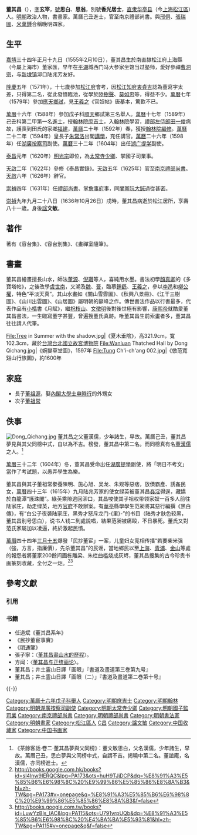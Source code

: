 {{明清人物信息框
| 姓名 = 董其昌{{collapsible list
  |titlestyle = 
  |title =签名：
  |liststyle = border-top:1px 
  | [[File:Dong_Qichang_signature.jpg|80px]]}}
| 原名 =
| 圖片名稱= 董其昌.jpg
| 圖片大小 = 300px
| 圖片說明 = 《松江邦彥畫像》之董其昌朝服像
| 最高職務 = 南京禮部尚書
| 國家 = 大明
| 爵位 =
| 籍貫 = [[南直隸|直隶]][[松江府|松江府]][[华亭县_(唐朝)|华亭县]]
| 族裔 = [[漢族|漢族]]
| 字號 = 字玄宰，號思白、思翁<br>別號香光居士
| 諡號 = 文敏
| 出生日期 = [[嘉靖|嘉靖]]三十四年正月十九日<br>（1555年2月10日）
| 出生地點 = [[南直隸|直隶]][[华亭县_(唐朝)|华亭县]]
| 逝世日期 = [[崇禎|崇禎]]九年九月二十八日<br>（1636年10月26日）（81歲）
| 逝世地點 = 
| 墓葬 =
| 配偶 =
| 親屬 = （孫）[[董含|董含]]、[[董俞|董俞]]
| 出身 = 
*萬曆十六年戊子科順天鄉試第三名舉人
*萬曆十七年己丑科二甲第一名進士出身
| 經歷 = 
| 著作 =
*《容台集》
*《容台別集》
*《畫禪室隨筆》
}}
'''董其昌'''（{{bd|1555年|2月10日|1636年|10月26日|catIdx=D董}}），[[表字|字]]'''玄宰'''，[[號|號]]'''思白'''、'''思翁'''，別號'''香光居士'''，[[南直隸|直隶]][[华亭县_(唐朝)|华亭县]]（今[[上海|上海]][[松江區|松江區]]）人。[[明朝|明朝]]政治人物，書畫家。萬曆己丑進士，官至南京禮部尚書。與[[邢侗|邢侗]]、[[張瑞圖|張瑞圖]]、[[米萬鍾|米萬鍾]]合稱晚明四家。

==生平==
[[嘉靖|嘉靖]]三十四年正月十九日（1555年2月10日），董其昌生於南直隸松江府上海縣（今屬上海市）董家匯，早年在[[平湖|平湖]]城西门冯大参家坐馆当过塾师，愛好參禪[[曹洞宗|曹洞宗]]，与[[新埭镇|新埭镇]]泖口陆兆芳友好。

[[隆慶_(明朝)|隆慶]]五年（1571年），十七歲參加[[松江府|松江府]]會考，因[[松江|松江]][[知府|知府]][[衷貞吉|衷貞吉]]認為董寫字太差，只得第二名，從此發憤臨池，從學於[[陸樹聲|陸樹聲]]、[[莫如忠|莫如忠]]等，得益不少。[[萬曆|萬曆]]七年（1579年）參加[[應天府|應天]][[鄉試|鄉試]]，見[[王羲之|王羲之]]《官奴帖》唐摹本，驚歎不已。

[[萬曆|萬曆]]十六年（1588年）參加戊子科[[順天府|順天]]鄉試第三名舉人。[[萬曆|萬曆]]十七年（1589年）己丑科第二甲第一名[[進士|進士]]，授[[翰林院庶吉士|翰林院庶吉士]]，入[[翰林院|翰林院]]學習，[[禮部左侍郎|禮部左侍郎]][[田一俊|田一俊]]病故，護喪到田氏的家鄉[[福建|福建]]，[[萬曆|萬曆]]二十年（1592年）春，獲授[[翰林院編修|翰林院編修]]。[[萬曆|萬曆]]二十二年（1594年）皇長子[[朱常洛|朱常洛]]出閣[[講學|講學]]，充任講官。[[萬曆|萬曆]]二十六年（1598年）任[[湖廣|湖廣]][[按察司|按察司]]副使。[[萬曆|萬曆]]三十二年（1604年）出任[[湖广|湖广]][[提学|提学]]副使。

[[泰昌|泰昌]]元年（1620年）[[明光宗|明光宗]]即位，為[[太常寺|太常寺]][[少卿|少卿]]、掌國子司業事。

[[天啟_(明朝)|天啟]]二年（1622年）參修《泰昌實錄》。[[天啟|天啟]]五年（1625年）官至[[南京|南京]][[禮部尚書|禮部尚書]]。[[天啟|天啟]]六年（1626年）辭官。

[[崇禎|崇禎]]四年（1631年）任[[禮部尚書|禮部尚書]]、掌[[詹事府|詹事府]]事，同[[閹黨|閹黨]][[阮大鋮|阮大鋮]]過從甚密。

[[崇禎|崇禎]]九年九月二十八日（1636年10月26日）戌時，董其昌病逝於松江居所，享壽八十一歲。身後[[諡|諡]]'''文敏'''。

==著作==
著有《容台集》、《容台別集》、《畫禪室隨筆》。

==書畫==
董其昌繪畫擅長山水，師法[[董源|董源]]、[[倪瓚|倪瓚]]等人，喜純用水墨。書法初學[[顏真卿|顏真卿]]的《多寶塔帖》，之後改學[[虞世南|虞世南]]，又溯及[[魏|魏]]、[[晉|晉]]，臨摹[[鍾繇|鍾繇]]、[[王羲之|王羲之]]，參以[[李邕|李邕]]和[[柳公權|柳公權]]，特色“平淡天真”。其山水畫如《關山雪霽圖》、《秋興八景冊》、《江干三樹圖》、《山川出雲圖》、《山居圖》屬明朝的巔峰之作。傳世書法作品以行書最多，代表作品有[[小楷|小楷]]書《月賦》，繼[[祝枝山|祝枝山]]、[[文徵明|文徵明]]後對後世極有影響，[[康熙帝|康熙帝]]就酷愛董其昌書法，一生臨寫董字甚豐，曾遍搜董氏真跡。唯董其昌生前索畫者多，董其昌往往請人代筆。
<gallery>
File:Tree in Summer with the shadow.jpg|《夏木垂陰》，高321.9cm，寬102.3cm，藏於[[台灣|台灣]][[台北|台北]][[國立故宮博物院|國立故宮博物院]]
File:Wanluan Thatched Hall by Dong Qichang.jpg|《婉孌草堂圖》，1597年
File:Tung Ch'i-ch'ang 002.jpg|《倣范寬谿山行旅圖》，約1600年
</gallery>

==家庭==
* 長子[[董祖源|董祖源]]，娶[[內閣大學士|內閣大學士]][[申時行|申時行]]的外甥女
* 次子[[董祖常|董祖常]]

==佚事==
[[File:Dong_Qichang.jpg|thumb]]
董其昌之父董漢儒，少年諸生，早故。萬曆己丑，董其昌夢見與其父同榜中式，自以為不吉。榜發，董其昌中第二名。而同榜真有名[[董漢儒|董漢儒]]之人。<ref>《茶餘客話·卷二·董其昌夢與父同榜》：董文敏思白，父名漢儒，少年諸生，早故。萬曆己丑，思白夢與父同榜中式，自謂不吉。揭曉中第二名。董誼庵，名漢儒，亦同榜進士。</ref>

[[萬曆|萬曆]]三十二年（1604年）冬，董其昌受命出任[[湖廣|湖廣]][[提學|提學]]副使，將「明日不考文」當作了考試題，以愚弄學生為樂。

董其昌與其子董祖常豢養陳明、施心旭、吴龙、朱观等惡痞，放債霸產、誘姦民女，[[萬曆|萬曆]]四十三年（1615年）九月陆兆芳家的使女绿英被董其昌[[姦淫|姦淫]]得逞，藏嬌於白龍潭“護珠閣”。綠英乘隙逃回泖口，其昌唆使其子祖权带领家奴一百多人前往陆家庄，劫走绿英，地方[[官府|官府]]不敢辦案。有[[華亭|華亭]]縣學學生范昶將其惡行編撰《黑白傳》，有“白公子夜袭陆家庄，黑秀才怒斥龙门-{里}-”的书目（陆秀才肤色较黑，董其昌别号思白），说书人钱二到處說唱，結果范昶被痛毆，不日暴死。董氏又對范氏家屬加以凌逼，終於激起民憤。

[[萬曆|萬曆]]四十四年[[三月十五|三月十五]]爆發「民抄董宦」一案，儿童妇女竞相传播“若要柴米强（強，方言，指廉價），先杀董其昌”的民谣，當地鄉民以至[[上海|上海]]、[[青浦|青浦]]、[[金山区_(上海市)|金山]]等處的報怨者將董家200餘间画栋雕梁、朱栏曲槛烧成灰烬，董其昌搜集的古今珍贵书画篆刻收藏，全付之一炬。<ref>http://books.google.com.hk/books?id=sl4lnw9IERQC&lpg=PA173&ots=huH9TJjDCP&dq=%E8%91%A3%E5%85%B6%E6%98%8C%20%E9%99%86%E5%85%86%E8%8A%B3&hl=zh-TW&pg=PA173#v=onepage&q=%E8%91%A3%E5%85%B6%E6%98%8C%20%E9%99%86%E5%85%86%E8%8A%B3&f=false </ref><ref>http://books.google.com.tw/books?id=LuwYzBIs_IAC&lpg=PA115&ots=U791vrpUQb&dq=%E8%91%A3%E5%85%B6%E6%98%8C%20%E4%BA%BA%E5%93%81&hl=zh-TW&pg=PA115#v=onepage&q&f=false</ref>

== 參考文獻 ==
=== 引用 ===
{{Reflist|2}}

=== 书籍 ===
{{commonscat|Dong Qichang}}
* 任道斌《董其昌系年》
*《民抄董宦事實》
*《[[明通鑒|明通鑒]]》
*張子寧：〈[http://www.mam.gov.mo/MAM_WS/ShowFile.ashx?p=mam2013/pdf_theses/635645433460280.pdf 董其昌畫山水的歷程]〉。
*方闻：〈[http://www.nssd.org/articles/article_read.aspx?id=25608953 董其昌与正统画论]〉。
*董其昌；井土霊山日譯「画眼」『書道及畫道第三巻第九号』
*董其昌；井土霊山日譯「画眼（二）」『書道及畫道第二巻第十号』

{{-}}
{{並稱|晚明四家|[[邢侗|邢　侗]] - [[張瑞圖|張瑞圖]] - [[董其昌|董其昌]] - [[米萬鍾|米萬鍾]]}}
{{金陵九子}}
{{萬曆十七年己丑科殿試金榜}}

{{Authority control}}
{{DEFAULTSORT:Dong董}}
[[Category:萬曆十六年戊子科舉人|Category:萬曆十六年戊子科舉人]]
[[Category:明朝庶吉士|Category:明朝庶吉士]]
[[Category:明朝翰林|Category:明朝翰林]]
[[Category:明朝湖廣按察司副使|Category:明朝湖廣按察司副使]]
[[Category:明朝太常寺少卿|Category:明朝太常寺少卿]]
[[Category:明朝國子監司業|Category:明朝國子監司業]]
[[Category:南京禮部尚書|Category:南京禮部尚書]]
[[Category:明朝禮部尚書|Category:明朝禮部尚書]]
[[Category:明朝書法家|Category:明朝書法家]]
[[Category:明朝畫家|Category:明朝畫家]]
[[Category:松江區人|Category:松江區人]]
[[Category:董姓|C昌]]
[[Category:諡文敏|Category:諡文敏]]
[[Category:中国收藏家|Category:中国收藏家]]
[[Category:中国书画家|Category:中国书画家]]